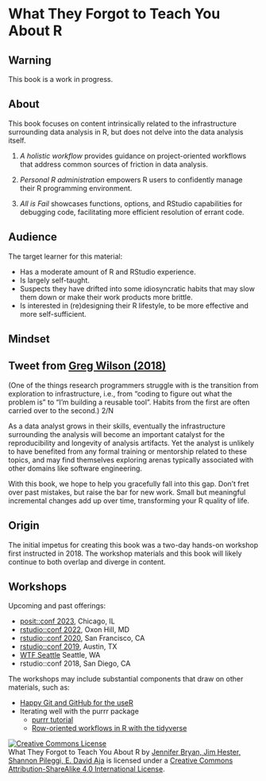# What They Forgot to Teach You About R

::: {.callout-warning}
## Warning

This book is a work in progress.
:::

## About 

This book focuses on content intrinsically related to the infrastructure surrounding
data analysis in R, but does not delve into the data analysis itself.

1. _A holistic workflow_ provides guidance on project-oriented workflows 
that address common sources of friction in data analysis. 

2. _Personal R administration_ empowers R users to confidently manage 
their R programming environment.

3. _All is Fail_ showcases functions, options, and RStudio capabilities for 
debugging code, facilitating more efficient resolution of errant code. 

## Audience 

The target learner for this material:

  * Has a moderate amount of R and RStudio experience.
  * Is largely self-taught.
  * Suspects they have drifted into some idiosyncratic habits that may slow
    them down or make their work products more brittle.
  * Is interested in (re)designing their R lifestyle, to be more effective and
    more self-sufficient.
    
## Mindset

::: {.callout-tip}
## Tweet from [Greg Wilson (2018)](https://twitter.com/gvwilson/status/1028964474135429122)
(One of the things research programmers struggle with is the transition from exploration to infrastructure, i.e., from "coding to figure out what the problem is" to "I'm building a reusable tool". Habits from the first are often carried over to the second.) 2/N
:::

As a data analyst grows in their skills, eventually the infrastructure
surrounding the analysis will become an important catalyst for the reproducibility 
and longevity of analysis artifacts. Yet the analyst is unlikely to have benefited
from any formal training or mentorship related to these topics, and may find themselves
exploring arenas typically associated with other domains like software engineering.

With this book, we hope to help you gracefully fall into this gap. Don't fret
over past mistakes, but raise the bar for new work. Small but meaningful
incremental changes add up over time, transforming your R quality of life.


## Origin 

The initial impetus for creating this book was a two-day hands-on workshop first 
instructed in 2018. The workshop materials and this book will likely continue to
both overlap and diverge in content.

## Workshops 

Upcoming and past offerings:

  * [posit::conf 2023](https://github.com/posit-conf-2023/wtf), Chicago, IL
  * [rstudio::conf 2022](https://rstats-wtf.github.io/wtf-2022-rsc/), Oxon Hill, MD
  * [rstudio::conf 2020](https://rstats-wtf.github.io/wtf-2020-rsc/), San Francisco, CA
  * [rstudio::conf 2019](https://rstats-wtf.github.io/wtf-2019-rsc/), Austin, TX
  * [WTF Seattle](https://github.com/rstats-wtf/wtf-2018-seattle) Seattle, WA
  * rstudio::conf 2018, San Diego, CA
  
The workshops may include substantial components that draw on other materials, such as:

  * [Happy Git and GitHub for the useR](https://happygitwithr.com)
  * Iterating well with the purrr package
    - [purrr tutorial](https://jennybc.github.io/purrr-tutorial/)
    - [Row-oriented workflows in R with the tidyverse](https://github.com/jennybc/row-oriented-workflows#readme)

<a rel="license" href="http://creativecommons.org/licenses/by-sa/4.0/"><img alt="Creative Commons License" style="border-width:0" src="https://i.creativecommons.org/l/by-sa/4.0/88x31.png" /></a><br /><span xmlns:dct="http://purl.org/dc/terms/" property="dct:title">What They Forgot to Teach You About R</span> by <a xmlns:cc="http://creativecommons.org/ns#" href="https://github.com/jennybc/what-they-forgot" property="cc:attributionName" rel="cc:attributionURL">Jennifer Bryan, Jim Hester, Shannon Pileggi, E. David Aja</a> is licensed under a <a rel="license" href="http://creativecommons.org/licenses/by-sa/4.0/">Creative Commons Attribution-ShareAlike 4.0 International License</a>.


